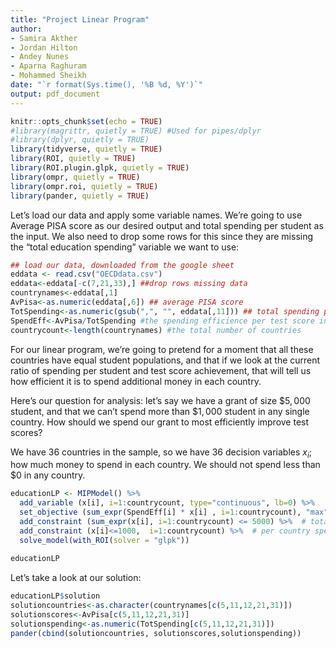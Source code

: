 ```yaml
---
title: "Project Linear Program"
author:
- Samira Akther  
- Jordan Hilton
- Andey Nunes
- Aparna Raghuram
- Mohammed Sheikh
date: "`r format(Sys.time(), '%B %d, %Y')`"
output: pdf_document
---
```


```r
knitr::opts_chunk$set(echo = TRUE)
#library(magrittr, quietly = TRUE) #Used for pipes/dplyr
#library(dplyr, quietly = TRUE)
library(tidyverse, quietly = TRUE)
library(ROI, quietly = TRUE)
library(ROI.plugin.glpk, quietly = TRUE)
library(ompr, quietly = TRUE)
library(ompr.roi, quietly = TRUE)
library(pander, quietly = TRUE)
```
Let's load our data and apply some variable names. We're going to use Average PISA score as our desired output and total spending per student as the input. We also need to drop some rows for this since they are missing the "total education spending" variable we want to use:


```r
## load our data, downloaded from the google sheet
eddata <- read.csv("OECDdata.csv")
eddata<-eddata[-c(7,21,33),] ##drop rows missing data
countrynames<-eddata[,1]
AvPisa<-as.numeric(eddata[,6]) ## average PISA score
TotSpending<-as.numeric(gsub(",", "", eddata[,11])) ## total spending per student in each country
SpendEff<-AvPisa/TotSpending #the spending efficience per test score in each country
countrycount<-length(countrynames) #the total number of countries
```

For our linear program, we're going to pretend for a moment that all these countries have equal student populations,  and that if we look at the current ratio of spending per student and test score achievement, that will tell us how efficient it is to spend additional money in each country.

Here's our question for analysis: let's say we have a grant of size $\$5,000$ student, and that we can't spend more than  $\$1,000$ student in any single country. How should we spend our grant to most efficiently improve test scores?

We have 36 countries in the sample, so we have 36 decision variables $x_i$; how much money to spend in each country. We should not spend less than $\$0$ in any country.

```r
educationLP <- MIPModel() %>%
  add_variable (x[i], i=1:countrycount, type="continuous", lb=0) %>%
  set_objective (sum_expr(SpendEff[i] * x[i] , i=1:countrycount), "max") %>% #maximize test scores
  add_constraint (sum_expr(x[i], i=1:countrycount) <= 5000) %>%  # total spending constraint
  add_constraint (x[i]<=1000,  i=1:countrycount) %>%  # per country spending restraint
  solve_model(with_ROI(solver = "glpk"))
  
educationLP
```

Let's take a look at our solution:

```r
educationLP$solution
solutioncountries<-as.character(countrynames[c(5,11,12,21,31)])
solutionscores<-AvPisa[c(5,11,12,21,31)]
solutionspending<-as.numeric(TotSpending[c(5,11,12,21,31)])
pander(cbind(solutioncountries, solutionscores,solutionspending))
```

